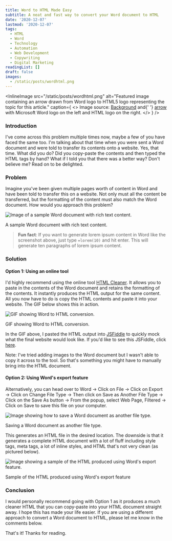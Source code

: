 ```yaml
---
title: Word to HTML Made Easy
subtitle: A neat and fast way to convert your Word document to HTML
date: '2020-12-07'
lastmod: '2020-12-07'
tags:
  - HTML
  - Word
  - Technology
  - Automation
  - Web Development
  - Copywriting
  - Digital Marketing
readingList: []
draft: false
images:
  - /static/posts/wordhtml.png
---
```


<InlineImage
  src="/static/posts/wordhtml.png"
  alt="Featured image containing an arrow drawn from Word logo to HTML5 logo representing the topic for this article."
  caption={
    <>
      Image source: <a href="https://unsplash.com/photos/1_CMoFsPfso">Background</a> and{' '}
      <a href="https://unsplash.com/photos/zF_pTLx_Dkg">arrow</a> with Microsoft Word logo on the
      left and HTML logo on the right.
    </>
  }
/>

### Introduction

I've come across this problem multiple times now, maybe a few of you have faced the same too. I'm talking about that time when you were sent a Word document and were told to transfer its contents onto a website. Yes, that time. What did you do? Did you copy-paste the contents and then typed the HTML tags by hand? What if I told you that there was a better way? Don't believe me? Read on to be delighted.

### Problem

Imagine you've been given multiple pages worth of content in Word and have been told to transfer this on a website. Not only must all the content be transferred, but the formatting of the content must also match the Word document. How would you approach this problem?

![Image of a sample Word document with rich text content.](/static/posts/1_fk9C10XImByvlA92hBlaWg.png)

A sample Word document with rich text content.

> **Fun fact**: If you want to generate lorem ipsum content in Word like the screenshot above, just type `=lorem(10)` and hit enter. This will generate ten paragraphs of lorem ipsum content.

### Solution

#### Option 1: Using an online tool

I'd highly recommend using the online tool [HTML Cleaner](https://html-cleaner.com/). It allows you to paste in the contents of the Word document and retains the formatting of the contents. It instantly produces the HTML output for the same content. All you now have to do is copy the HTML contents and paste it into your website. The GIF below shows this in action.

![GIF showing Word to HTML conversion.](/static/posts/1_FuaEpRqDFB5FFP9K-AJCQw.gif)

GIF showing Word to HTML conversion.

In the GIF above, I pasted the HTML output into [JSFiddle](https://jsfiddle.net/) to quickly mock what the final website would look like. If you'd like to see this JSFiddle, click [here](https://jsfiddle.net/px46uadn/).

Note: I've tried adding images to the Word document but I wasn't able to copy it across to the tool. So that's something you might have to manually bring into the HTML document.

<GoogleAds adLayout="Responsive" />

#### Option 2: Using Word's export feature

Alternatively, you can head over to Word → Click on File → Click on Export → Click on Change File Type → Then click on Save as Another File Type → Click on the Save As button → From the popup, select Web Page, Filtered → Click on Save to save this file on your computer.

![Image showing how to save a Word document as another file type.](/static/posts/1_EZ05Nc5WL-M4BzCsR8t_Rg.png)

Saving a Word document as another file type.

This generates an HTML file in the desired location. The downside is that it generates a complete HTML document with a lot of fluff including style tags, meta tags, a lot of inline styles, and HTML that's not very clean (as pictured below).

![Image showing a sample of the HTML produced using Word's export feature.](/static/posts/1_POrvuldMOEBIMg3xvPB6ew.png)

Sample of the HTML produced using Word's export feature

### Conclusion

I would personally recommend going with Option 1 as it produces a much cleaner HTML that you can copy-paste into your HTML document straight away. I hope this has made your life easier. If you are using a different approach to convert a Word document to HTML, please let me know in the comments below.

That's it! Thanks for reading.
